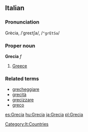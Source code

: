 ==Italian==
===Pronunciation===
Grècia, /ˈgreɛtʃa/, /<tt>"grEtSa</tt>/
===Proper noun===
'''Grecia''' ''f''

#[[Greece]]

===Related terms===
*[[grecheggiare]]
*[[grecità]]
*[[grecizzare]]
*[[greco]]
[[Category:It:Countries]]
[[es:Grecia]]
[[hu:Grecia]]
[[ja:Grecia]]
[[pl:Grecia]]